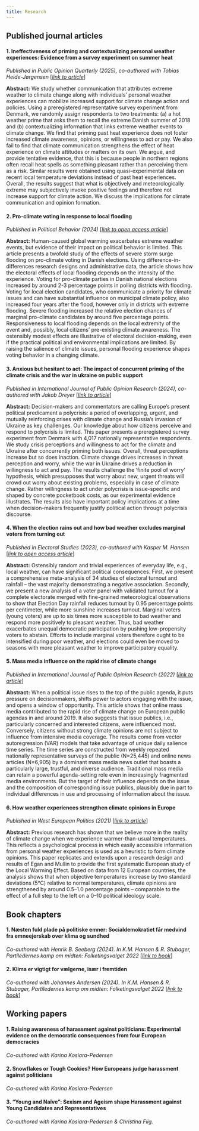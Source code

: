 ```yaml
---
title: Research
---
```


## Published journal articles

#### __1. Ineffectiveness of priming and contextualizing personal weather experiences: Evidence from a survey experiment on summer heat__

*Published in Public Opinion Quarterly (2025), co-authored with Tobias Heide-Jørgensen* [_[link to article](https://academic.oup.com/poq/advance-article-abstract/doi/10.1093/poq/nfae067/8097947)_]

**Abstract:** We study whether communication that attributes extreme weather to climate change along with individuals’ personal weather experiences can mobilize increased support for climate change action and policies. Using a preregistered representative survey experiment from Denmark, we randomly assign respondents to two treatments: (a) a hot weather prime that asks them to recall the extreme Danish summer of 2018 and (b) contextualizing information that links extreme weather events to climate change. We find that priming past heat experience does not foster increased climate awareness, opinions, or willingness to act or pay. We also fail to find that climate communication strengthens the effect of heat experience on climate attitudes or matters on its own. We argue, and provide tentative evidence, that this is because people in northern regions often recall heat spells as something pleasant rather than perceiving them as a risk. Similar results were obtained using quasi-experimental data on recent local temperature deviations instead of past heat experiences. Overall, the results suggest that what is objectively and meteorologically extreme may subjectively invoke positive feelings and therefore not increase support for climate action. We discuss the implications for climate communication and opinion formation.

#### __2. Pro-climate voting in response to local flooding__

*Published in Political Behavior (2024)* [_[link to open access article](https://link.springer.com/article/10.1007/s11109-024-09984-0)_]

**Abstract:** Human-caused global warming exacerbates extreme weather events, but evidence of their impact on political behavior is limited. This article presents a twofold study of the effects of severe storm surge flooding on pro-climate voting in Danish elections. Using difference-in-differences research designs and administrative data, the article shows how the electoral effects of local flooding depends on the intensity of the experience. Voting for pro-climate parties in Danish national elections increased by around 2-3 percentage points in polling districts with flooding. Voting for local election candidates, who communicate a priority for climate issues and can have substantial influence on municipal climate policy, also increased four years after the flood, however only in districts with extreme flooding. Severe flooding increased the relative election chances of marginal pro-climate candidates by around five percentage points. Responsiveness to local flooding depends on the local extremity of the event and, possibly, local citizens' pre-existing climate awareness. The ostensibly modest effects are illustrative of electoral decision-making, even if the practical political and environmental implications are limited. By raising the salience of climate issues, personal flooding experience shapes voting behavior in a changing climate.

#### __3. Anxious but hesitant to act: The impact of concurrent priming of the climate crisis and the war in ukraine on public support__

*Published in International Journal of Public Opinion Research (2024), co-authored with Jakob Dreyer* [_[link to article](https://academic.oup.com/ijpor/article-abstract/36/4/edae054/7831234)_]

**Abstract:** Decision-makers and commentators are calling Europe’s present political predicament a polycrisis: a period of overlapping, urgent, and mutually reinforcing crises with climate change and Russia’s invasion of Ukraine as key challenges. Our knowledge about how citizens perceive and respond to polycrisis is limited. This paper presents a preregistered survey experiment from Denmark with 4,017 nationally representative respondents. We study crisis perceptions and willingness to act for the climate and Ukraine after concurrently priming both issues. Overall, threat perceptions increase but so does inaction. Climate change drives increases in threat perception and worry, while the war in Ukraine drives a reduction in willingness to act and pay. The results challenge the ‘finite pool of worry’ hypothesis, which presupposes that worry about new, urgent threats will crowd out worry about existing problems, especially in case of climate change. Rather willingness to act under polycrisis is issue-specific and shaped by concrete pocketbook costs, as our experimental evidence illustrates. The results also have important policy implications at a time when decision-makers frequently justify political action through polycrisis discourse.

#### __4. When the election rains out and how bad weather excludes marginal voters from turning out__

*Published in Electoral Studies (2023), co-authored with Kasper M. Hansen* [_[link to open access article](https://sciencedirect.com/science/article/pii/S0261379422001299)_]

**Abstract:** Ostensibly random and trivial experiences of everyday life, e.g., local weather, can have significant political consequences. First, we present a comprehensive meta-analysis of 34 studies of electoral turnout and rainfall – the vast majority demonstrating a negative association. Secondly, we present a new analysis of a voter panel with validated turnout for a complete electorate merged with fine-grained meteorological observations to show that Election Day rainfall reduces turnout by 0.95 percentage points per centimeter, while more sunshine increases turnout. Marginal voters (young voters) are up to six times more susceptible to bad weather and respond more positively to pleasant weather. Thus, bad weather exacerbates unequal democratic participation by pushing low-propensity voters to abstain. Efforts to include marginal voters therefore ought to be intensified during poor weather, and elections could even be moved to seasons with more pleasant weather to improve participatory equality.

#### __5. Mass media influence on the rapid rise of climate change__

*Published in International Journal of Public Opinion Research (2022)* [_[link to article](https://doi.org/10.1080/01402382.2020.1792731)_]

**Abstract:** When a political issue rises to the top of the public agenda, it puts pressure on decisionmakers, shifts power to actors engaging with the issue, and opens a window of opportunity. This article shows that online mass media contributed to the rapid rise of climate change on European public agendas in and around 2019. It also suggests that issue publics, i.e., particularly concerned and interested citizens, were influenced most. Conversely, citizens without strong climate opinions are not subject to influence from intensive media coverage. The results come from vector autoregression (VAR) models that take advantage of unique daily salience time series. The time series are constructed from weekly repeated nationally representative surveys of the public (N=25,445) and online news articles (N=6,905) by a dominant mass media news outlet that boasts a particularly large, trustful, and diverse audience. Traditional mass media can retain a powerful agenda-setting role even in increasingly fragmented media environments. But the target of their influence depends on the issue and the composition of corresponding issue publics, plausibly due in part to individual differences in use and processing of information about the issue.

#### __6. How weather experiences strengthen climate opinions in Europe__

*Published in West European Politics (2021)* [_[link to article](https://doi.org/10.1093/ijpor/edac009)_]

**Abstract:** Previous research has shown that we believe more in the reality of climate change when we experience warmer-than-usual temperatures. This reflects a psychological process in which easily accessible information from personal weather experiences is used as a heuristic to form climate opinions. This paper replicates and extends upon a research design and results of Egan and Mullin to provide the first systematic European study of the Local Warming Effect. Based on data from 12 European countries, the analysis shows that when objective temperatures increase by two standard deviations (5°C) relative to normal temperatures, climate opinions are strengthened by around 0.5–1.0 percentage points – comparable to the effect of a full step to the left on a 0–10 political ideology scale.

## Book chapters

#### __1. Næsten fuld plade på politiske emner: Socialdemokratiet får medvind fra emneejerskab over klima og sundhed__

*Co-authored with Henrik B. Seeberg (2024). In K.M. Hansen & R. Stubager, Partiledernes kamp om midten: Folketingsvalget 2022* [_[link to book](https://djoefforlag.dk/products/partiledernes-kamp-om-midten)_]

#### __2. Klima er vigtigt for vælgerne, især i fremtiden__ 

*Co-authored with Johannes Andersen (2024). In K.M. Hansen & R. Stubager, Partiledernes kamp om midten: Folketingsvalget 2022* [_[link to book](https://djoefforlag.dk/products/partiledernes-kamp-om-midten)_]

## Working papers

#### __1. Raising awareness of harassment against politicians: Experimental evidence on the democratic consequences from four European democracies__

*Co-authored with Karina Kosiara-Pedersen*

#### __2. Snowflakes or Tough Cookies? How Europeans judge harassment against politicians__

*Co-authored with Karina Kosiara-Pedersen*

#### __3. “Young and Naïve”: Sexism and Ageism shape Harassment against Young Candidates and Representatives__

*Co-authored with Karina Kosiara-Pedersen & Christina Fiig.*